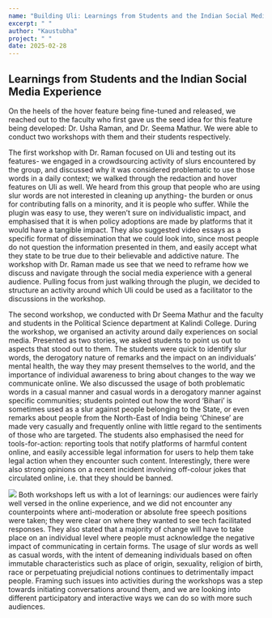 ```yaml
---
name: "Building Uli: Learnings from Students and the Indian Social Media Experience"
excerpt: " "
author: "Kaustubha"
project: " "
date: 2025-02-28
---
```


<ContentPageShell>

## Learnings from Students and the Indian Social Media Experience

On the heels of the hover feature being fine-tuned and released, we reached out to the faculty who first gave us the seed idea for this feature being developed: Dr. Usha Raman, and Dr. Seema Mathur. We were able to conduct two workshops with them and their students respectively.

The first workshop with Dr. Raman focused on Uli and testing out its features- we engaged in a crowdsourcing activity of slurs encountered by the group, and discussed why it was considered problematic to use those words in a daily context; we walked through the redaction and hover features on Uli as well. 
We heard from this group that people who are using slur words are not interested in cleaning up anything- the burden or onus for contributing falls on a minority, and it is people who suffer. While the plugin was easy to use, they weren’t sure on individualistic impact, and emphasised that it is when policy adoptions are made by platforms that it would have a tangible impact. 
They also suggested video essays as a specific format of dissemination that we could look into, since most people do not question the information presented in them, and easily accept what they state to be true due to their believable and addictive nature. The workshop with Dr. Raman made us see that we need to reframe how we discuss and navigate through the social media experience with a general audience. Pulling focus from just walking through the plugin, we decided to structure an activity around which Uli could be used as a facilitator to the discussions in the workshop. 

The second workshop, we conducted with Dr Seema Mathur and the faculty and students in the Political Science department at Kalindi College. During the workshop, we organised an activity around daily experiences on social media. Presented as two stories, we asked students to point us out to aspects that stood out to them. 
The students were quick to identify slur words, the derogatory nature of remarks and the impact on an individuals’ mental health, the way they may present themselves to the world, and the importance of individual awareness to bring about changes to the way we communicate online. 
We also discussed the usage of both problematic words in a casual manner and casual words in a derogatory manner against specific communities; students pointed out how the word ‘Bihari’ is sometimes used as a slur against people belonging to the State, or even remarks about people from the North-East of India being ‘Chinese’ are made very casually and frequently online with little regard to the sentiments of those who are targeted. 
The students also emphasised the need for tools-for-action: reporting tools that notify platforms of harmful content online, and easily accessible legal information for users to help them take legal action when they encounter such content. 
Interestingly, there were also strong opinions on a recent incident involving off-colour jokes that circulated online, i.e. that they should be banned.

![](/Uli_workshop.png)
Both workshops left us with a lot of learnings: our audiences were fairly well versed in the online experience, and we did not encounter any counterpoints where anti-moderation or absolute free speech positions were taken; they were clear on where they wanted to see tech facilitated responses. 
They also stated that a majority of change will have to take place on an individual level where people must acknowledge the negative impact of communicating in certain forms. 
The usage of slur words as well as casual words, with the intent of demeaning individuals based on often immutable characteristics such as place of origin, sexuality, religion of birth, race or perpetuating prejudicial notions continues to detrimentally impact people. 
Framing such issues into activities during the workshops was a step towards initiating conversations around them, and we are looking into different participatory and interactive ways we can do so with more such audiences. 

</ContentPageShell>
